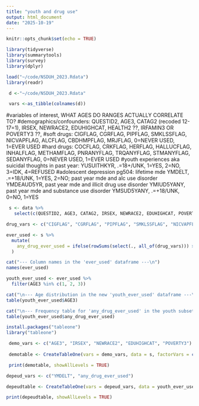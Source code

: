 ```yaml
---
title: "youth and drug use"
output: html_document
date: "2025-10-19"
---
```


```r
knitr::opts_chunk$set(echo = TRUE)
```

```r

library(tidyverse)
library(summarytools)
library(survey)
library(dplyr)
```

```r

load("~/code/NSDUH_2023.Rdata")
library(readr)
```

```r

 d <-"~/code/NSDUH_2023.Rdata"

 vars <-as_tibble(colnames(d))
```

#variables of interest, WHAT AGES DO RANGES ACTUALLY CORRELATE TO?
#demographics/confounders: QUESTID2, AGE3, CATAG2 (recoded 12-17=1), IRSEX, NEWRACE2, EDUHIGHCAT, HEALTH2 ??, IRFAMIN3 OR POVERTY3 ??,
#soft drugs: CIGFLAG, CGRFLAG, PIPFLAG, SMKLSSFLAG, NICVAPFLAG, ALCFLAG, CBDHMPFLAG, MRJFLAG, 0=NEVER USED, 1=EVER USED
#hard drugs: COCFLAG, CRKFLAG, HERFLAG, HALLUCFLAG, INHALFLAG, METHAMFLAG, PNRANYFLAG, TRQANYFLAG, STMANYFLAG, SEDANYFLAG, 0=NEVER USED, 1=EVER USED
#youth experiences aka suicidal thoughts in past year: YUSUITHKYR, .=18+/UNK, 1=YES, 2=NO, 3=IDK, 4=REFUSED
#adolescent depression pg504: lifetime mde YMDELT, .=+18/UNK, 1=YES, 2=NO; past year mde and alc use disorder YMDEAUD5YR, past year mde and illicit drug use disorder YMIUD5YANY, past year mde and substance use disorder YMSUD5YANY, .=+18/UNK, 0=NO, 1=YES

```r

 s <- data %>%
   select(c(QUESTID2, AGE3, CATAG2, IRSEX, NEWRACE2, EDUHIGHCAT, POVERTY3, CIGFLAG, CGRFLAG, PIPFLAG, SMKLSSFLAG, NICVAPFLAG, ALCFLAG, CBDHMPFLAG, MRJFLAG, COCFLAG, CRKFLAG, HERFLAG, HALLUCFLAG, INHALFLAG, METHAMFLAG, PNRANYFLAG, TRQANYFLAG, STMANYFLAG, SEDANYFLAG, YMDELT, YMDEAUD5YR, YMIUD5YANY, YMSUD5YANY))
```

```r

drug_vars <- c("CIGFLAG", "CGRFLAG", "PIPFLAG", "SMKLSSFLAG", "NICVAPFLAG", "ALCFLAG", "CBDHMPFLAG", "MRJFLAG", "COCFLAG", "CRKFLAG", "HERFLAG", "HALLUCFLAG", "INHALFLAG", "METHAMFLAG", "PNRANYFLAG", "TRQANYFLAG", "STMANYFLAG", "SEDANYFLAG")

ever_used <- s %>%
  mutate(
    any_drug_ever_used = ifelse(rowSums(select(., all_of(drug_vars))) > 0, 1, 0)
  )

cat("--- Column names in the 'ever_used' dataframe ---\n")
names(ever_used)

```

```r

youth_ever_used <- ever_used %>%
  filter(AGE3 %in% c(1, 2, 3))

cat("\n--- Age distribution in the new 'youth_ever_used' dataframe ---\n")
table(youth_ever_used$AGE3)

cat("\n--- Frequency table for 'any_drug_ever_used' in the youth subset ---\n")
table(youth_ever_used$any_drug_ever_used)

```

```r

install.packages("tableone")
library("tableone")

 demo_vars <- c("AGE3", "IRSEX", "NEWRACE2", "EDUHIGHCAT", "POVERTY3")
 
 demotable <- CreateTableOne(vars = demo_vars, data = s, factorVars = c("IRSEX", "NEWRACE2", "EDUHIGHCAT", "POVERTY3"))

 print(demotable, showAllLevels = TRUE)

```
```r

depeud_vars <- c("YMDELT", "any_drug_ever_used")

depeudtable <- CreateTableOne(vars = depeud_vars, data = youth_ever_used, factorVars = c("YMDELT", "any_drug_ever_used"))

print(depeudtable, showAllLevels = TRUE)

```

